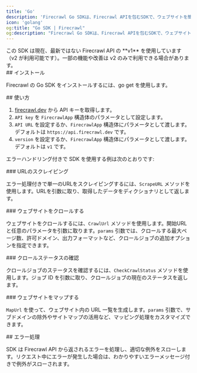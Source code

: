 ```yaml
---
title: 'Go'
description: 'Firecrawl Go SDKは、Firecrawl APIを包むSDKで、ウェブサイトを簡単にMarkdownへ変換できます。'
icon: 'golang'
og:title: "Go SDK | Firecrawl"
og:description: "Firecrawl Go SDKは、Firecrawl APIを包むSDKで、ウェブサイトを簡単にMarkdownへ変換できます。"
---
```



<Warning>
  この SDK は現在、最新ではない Firecrawl API の **v1** を使用しています（v2 が利用可能です）。一部の機能や改善は v2 のみで利用できる場合があります。
</Warning>


<div id="installation">
  ## インストール
</div>

Firecrawl の Go SDK をインストールするには、go get を使用します。

<InstallGoSDK />

<div id="usage">
  ## 使い方
</div>

1. [firecrawl.dev](https://firecrawl.dev) から API キーを取得します。
2. `API key` を `FirecrawlApp` 構造体のパラメータとして設定します。
3. `API URL` を設定するか、`FirecrawlApp` 構造体にパラメータとして渡します。デフォルトは `https://api.firecrawl.dev` です。
4. `version` を設定するか、`FirecrawlApp` 構造体にパラメータとして渡します。デフォルトは `v1` です。

エラーハンドリング付きで SDK を使用する例は次のとおりです:

<ScrapeAndCrawlGoExample />

<div id="scraping-a-url">
  ### URLのスクレイピング
</div>

エラー処理付きで単一のURLをスクレイピングするには、`ScrapeURL` メソッドを使用します。URLを引数に取り、取得したデータをディクショナリとして返します。

<ScrapeGoShort />

<div id="crawling-a-website">
  ### ウェブサイトをクロールする
</div>

ウェブサイトをクロールするには、`CrawlUrl` メソッドを使用します。開始URLと任意のパラメータを引数に取ります。`params` 引数では、クロールする最大ページ数、許可ドメイン、出力フォーマットなど、クロールジョブの追加オプションを指定できます。

<CrawlGoShort />

<div id="checking-crawl-status">
  ### クロールステータスの確認
</div>

クロールジョブのステータスを確認するには、`CheckCrawlStatus` メソッドを使用します。ジョブ ID を引数に取り、クロールジョブの現在のステータスを返します。

<CheckCrawlStatusGoShort />

<div id="map-a-website">
  ### ウェブサイトをマップする
</div>

`MapUrl` を使って、ウェブサイト内の URL 一覧を生成します。`params` 引数で、サブドメインの除外やサイトマップの活用など、マッピング処理をカスタマイズできます。

<MapGoShort />

<div id="error-handling">
  ## エラー処理
</div>

SDK は Firecrawl API から返されるエラーを処理し、適切な例外をスローします。リクエスト中にエラーが発生した場合は、わかりやすいエラーメッセージ付きで例外がスローされます。